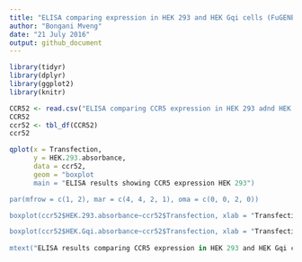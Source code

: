 ```yaml
---
title: "ELISA comparing expression in HEK 293 and HEK Gqi cells (FuGENE)"
author: "Bongani Mveng"
date: "21 July 2016"
output: github_document
---
```


```r
library(tidyr)
library(dplyr)
library(ggplot2)
library(knitr)

CCR52 <- read.csv("ELISA comparing CCR5 expression in HEK 293 adnd HEK Gqi cells (FuGENE).csv")
CCR52
ccr52 <- tbl_df(CCR52)
ccr52

qplot(x = Transfection,
      y = HEK.293.absorbance,
      data = ccr52,
      geom = "boxplot
      main = "ELISA results showing CCR5 expression HEK 293")

par(mfrow = c(1, 2), mar = c(4, 4, 2, 1), oma = c(0, 0, 2, 0))

boxplot(ccr52$HEK.293.absorbance~ccr52$Transfection, xlab = "Transfection", ylab = "Absorbance (at 450 nm)", main = "HEK 293 absorbances", ylim = c(0.2, 1.4))

boxplot(ccr52$HEK.Gqi.absorbance~ccr52$Transfection, xlab = "Transfection", ylab = "Absorbance (at 450 nm)", main = "HEK Gqi absorbances")
 
mtext("ELISA results comparing CCR5 expression in HEK 293 and HEK Gqi cells", outer = TRUE)

```

